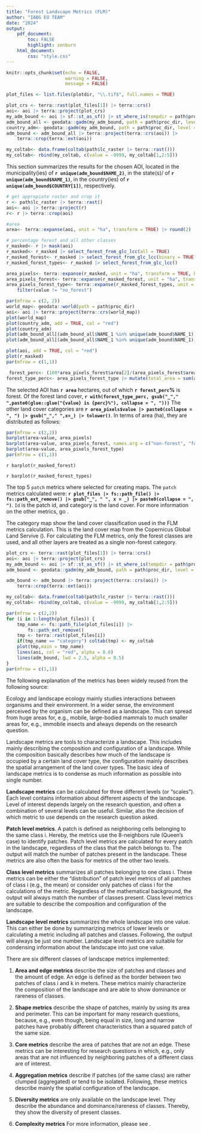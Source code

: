 ```yaml
---
title: "Forest Landscape Metrics (FLM)"
author: "IABG EO TEAM"
date: "2024"
output:
    pdf_document:
        toc: FALSE
        highlight: zenburn
    html_document:
        css: "style.css"
---
```


```r
knitr::opts_chunk$set(echo = FALSE, 
                      warning = FALSE, 
                      message = FALSE)
```

<!-- \newpage -->

<!-- # Results -->

```r
plot_files <- list.files(plotdir, "\\.tif$", full.names = TRUE)

plot_crs <- terra::rast(plot_files[1]) |> terra::crs()
aoi<- aoi |> terra::project(plot_crs)
my_adm_bound <- aoi |> sf::st_as_sf() |> st_where_is(tempdir = path$proc_dir)
adm_bound_all <- geodata::gadm(my_adm_bound, path = path$proc_dir, level = 2)
country_adm<- geodata::gadm(my_adm_bound, path = path$proc_dir, level = 0)
adm_bound <- adm_bound_all |> terra::project(terra::crs(aoi)) |> 
    terra::crop(terra::ext(aoi))

my_coltab<- data.frame(coltab(path$lc_raster |> terra::rast()))
my_coltab<- rbind(my_coltab, c(value = -9999, my_coltab[1,2:5]))


```
This section summarizes the results for the chosen AOI, located in the municipality(ies) of **`r unique(adm_bound$NAME_2)`**, in the state(s)/ of **`r unique(adm_bound$NAME_1)`**, in the country(ies) of **`r unique(adm_bound$COUNTRY[1])`**, respectively. 

```r
# get appropiate raster and crop it 
r <- path$lc_raster |> terra::rast()
aoi<- aoi |> terra::project(r)
r<- r |> terra::crop(aoi)

#area
area<- terra::expanse(aoi, unit = "ha", transform = TRUE) |> round(2)

# percentage forest and all other classes
r_masked<- r |> mask(aoi)
r_masked<- r_masked |> select_forest_from_glc_lcc(all = TRUE)
r_masked_forest<- r_masked |> select_forest_from_glc_lcc(binary = TRUE)
r_masked_forest_types<- r_masked |> select_forest_from_glc_lcc()

area_pixels<- terra::expanse(r_masked, unit = "ha", transform = TRUE, byValue = TRUE)
area_pixels_forest<- terra::expanse(r_masked_forest, unit = "ha", transform = TRUE, byValue = TRUE)
area_pixels_forest_type<- terra::expanse(r_masked_forest_types, unit = "ha", transform = TRUE, byValue = TRUE) |> 
    filter(value != "no_forest")

par(mfrow = c(2, 2))
world_map<- geodata::world(path = path$proc_dir)
aoi<- aoi |> terra::project(terra::crs(world_map))
plot(world_map)
plot(country_adm, add = TRUE, col = "red")
plot(country_adm)
plot(adm_bound_all[(adm_bound_all$NAME_1 %in% unique(adm_bound$NAME_1))] |> terra::aggregate(), add = TRUE, col = "red")
plot(adm_bound_all[(adm_bound_all$NAME_1 %in% unique(adm_bound$NAME_1))])

plot(aoi, add = TRUE, col = "red")
plot(r_masked)
par(mfrow = c(1,1))

```


<!-- ## Plots -->

<!-- ### Exploratory Data Analysis -->

```r
 forest_perc<- (100*area_pixels_forest$area[2]/(area_pixels_forest$area[2]+area_pixels_forest$area[1])) |> round(2)
forest_type_perc<- area_pixels_forest_type |> mutate(total_area = sum(area), perc = round(area/total_area,2))


```

The selected AOI has **`r area`** hectares, out of which **`r forest_perc`%** is forest. Of the forest land cover, **`r with(forest_type_perc, gsub("_"," ",paste0(glue::glue("{value} is {perc}%"), collapse = ", ")))`** The other land cover categories are **`r area_pixels$value |> paste0(collapse = ", ") |> gsub("_"," ",x=_) |> tolower()`**. In terms of area (ha), they are distributed as follows:

```r
par(mfrow = c(2,2))
barplot(area~value, area_pixels)
barplot(area~value, area_pixels_forest, names.arg = c("non-forest", "forest"))
barplot(area~value, area_pixels_forest_type)
par(mfrow = c(1,1))
```


`r barplot(r_masked_forest)`

`r barplot(r_masked_forest_types)`

<!-- ### Patch metrics -->

The top 5 `patch` metrics where selected for creating maps. The `patch` metrics calculated were: **`r plot_files |> fs::path_file() |> fs::path_ext_remove() |> gsub("_", " ", x = _) |> paste0(collapse = ", ")`**. `Id` is the patch id, and category is the land cover. For more information on the other metrics, go [\textcolor{blue}{here}](https://r-spatialecology.github.io/landscapemetrics/reference/index.html#patch-level-metrics).

The category map show the land cover classification used in the FLM metrics calculation. This is the land cover map from the Copernicus Global Land Servive ([\textcolor{blue}{link}](https://land.copernicus.eu/global/products/lc)). For calculating the FLM metrics, only the forest classes are used, and all other layers are treated as a single non-forest category.

```r

plot_crs <- terra::rast(plot_files[1]) |> terra::crs()
aoi<- aoi |> terra::project(plot_crs)
my_adm_bound <- aoi |> sf::st_as_sf() |> st_where_is(tempdir = path$proc_dir)
adm_bound <- geodata::gadm(my_adm_bound, path = path$proc_dir, level = 2)

adm_bound <- adm_bound |> terra::project(terra::crs(aoi)) |> 
    terra::crop(terra::ext(aoi))

my_coltab<- data.frame(coltab(path$lc_raster |> terra::rast()))
my_coltab<- rbind(my_coltab, c(value = -9999, my_coltab[1,2:5]))

par(mfrow = c(2,2))
for (i in 1:length(plot_files)) {
    tmp_name <- fs::path_file(plot_files[i]) |> 
        fs::path_ext_remove()
    tmp <- terra::rast(plot_files[i])
    if(tmp_name == "category") coltab(tmp) <- my_coltab
    plot(tmp,main = tmp_name)
    lines(aoi, col = "red", alpha = 0.6)
    lines(adm_bound, lwd = 2.5, alpha = 0.5)
}
par(mfrow = c(1,1))

```

<!-- # General Information -->

The following explanation of the metrics has been widely reused from the following source: [\textcolor{blue}{Original}](https://r-spatialecology.github.io/landscapemetrics/articles/general_background.html#levels-of-landscape-metrics)


Ecology and landscape ecology mainly studies interactions between organisms and their environment. In a wider sense, the environment perceived by the organism can be defined as a landscape. This can spread from huge areas for, e.g., mobile, large-bodied mammals to much smaller areas for, e.g., immobile insects and always depends on the research question.

Landscape metrics are tools to characterize a landscape. This includes mainly describing the composition and configuration of a landscape. While the composition basically describes how much of the landscape is occupied by a certain land cover type, the configuration mainly describes the spatial arrangement of the land cover types. The basic idea of landscape metrics is to condense as much information as possible into single number.

<!-- ## Levels of metrics -->

**Landscape metrics** can be calculated for three different levels (or "scales"). Each level contains information about different aspects of the landscape. Level of interest depends largely on the research question, and often a combination of several levels can be useful. Similar, also the decision of which metric to use depends on the research question asked.

**Patch level metrics**. A patch is defined as neighboring cells belonging to the same class i. Hereby, the metrics use the 8-neighbors rule (Queen's case) to identify patches. Patch level metrics are calculated for every patch in the landscape, regardless of the class that the patch belongs to. The output will match the number of patches present in the landscape. These metrics are also often the basis for metrics of the other two levels.

**Class level metrics** summarizes all patches belonging to one class i. These metrics can be either the "distribution" of patch level metrics of all patches of class i (e.g., the mean) or consider only patches of class i for the calculations of the metric. Regardless of the mathematical background, the output will always match the number of classes present. Class level metrics are suitable to describe the composition and configuration of the landscape.

**Landscape level metrics** summarizes the whole landscape into one value. This can either be done by summarizing metrics of lower levels or calculating a metric including all patches and classes. Following, the output will always be just one number. Landscape level metrics are suitable for condensing information about the landscape into just one value.

<!-- ## Classes of landscape metrics -->

There are six different classes of landscape metrics implemented:

1. **Area and edge metrics** describe the size of patches and classes and the amount of edge. An edge is defined as the border between two patches of class i and k in meters. These metrics mainly characterize the composition of the landscape and are able to show dominance or rareness of classes.

2. **Shape metrics** describe the shape of patches, mainly by using its area and perimeter. This can be important for many research questions, because, e.g., even though, being equal in size, long and narrow patches have probably different characteristics than a squared patch of the same size.

3. **Core metrics** describe the area of patches that are not an edge. These metrics can be interesting for research questions in which, e.g., only areas that are not influenced by neighboring patches of a different class are of interest.

4. **Aggregation metrics** describe if patches (of the same class) are rather clumped (aggregated) or tend to be isolated. Following, these metrics describe mainly the spatial configuration of the landscape.

5. **Diversity metrics** are only available on the landscape level. They describe the abundance and dominance/rareness of classes. Thereby, they show the diversity of present classes.

6. **Complexity metrics** For more information, please see [\textcolor{blue}{New Metrics outside FRAGSTATS}](https://r-spatialecology.github.io/landscapemetrics/articles/new_metrics.html).
